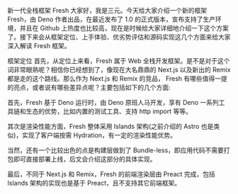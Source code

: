新一代全栈框架 Fresh
大家好，我是三元。今天给大家介绍一个新的框架 Fresh，由 Deno 作者出品，在最近发布了 1.0 的正式版本，宣布支持了生产环境，并且在 Github 上热度也比较高，现在是时候给大家详细地介绍一下这个方案了。接下来会从框架定位、上手体验、优劣势评估和源码实现这几个方面来给大家深入解读 Fresh 框架。

框架定位
首先，从定位上来看，Fresh 属于 Web 全栈开发框架。是不是对于这个词非常眼熟呢？相信你已经想到了，像现在大名鼎鼎的 Next.js 以及新出的 Remix 都是走的这个路线。那么作为 Next.js 和 Remix 的竞品， Fresh 有哪些值得一提的亮点，或者说有哪些差异点呢？主要包括如下的几个方面:

首先，Fresh 基于 Deno 运行时，由 Deno 原班人马开发，享有 Deno 一系列工具链和生态的优势，比如内置的测试工具、支持 http import 等等。

其次是渲染性能方面，Fresh 整体采用 Islands 架构(之前介绍的 Astro 也是类似)，实现了客户端按需 Hydration，有一定的渲染性能优势。

当然，还有一个比较出色的点是构建层做到了 Bundle-less，即应用代码不需要打包即可直接部署上线，后文会介绍这部分的具体实现。

最后，不同于 Next.js 和 Remix，Fresh 的前端渲染层由 Preact 完成，包括 Islands 架构的实现也是基于 Preact，且不支持其它前端框架。

